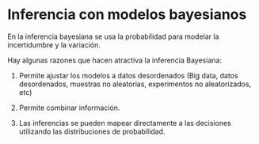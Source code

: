# Inferencia con modelos bayesianos

En la inferencia bayesiana se usa la probabilidad para modelar la incertidumbre y la variación.

Hay algunas razones que hacen atractiva la inferencia Bayesiana:

1. Permite ajustar los modelos a datos desordenados (Big data, datos desordenados, muestras no aleatorias, experimentos no aleatorizados, etc)

2. Permite combinar información.

3. Las inferencias se pueden mapear directamente a las decisiones utilizando las distribuciones de probabilidad.
